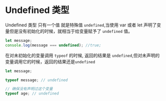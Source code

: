 # Undefined 类型

Undefined 类型 只有一个值 就是特殊值 `undefined`,当使用 var 或者 let 声明了变量但是没有初始化的时候，就相当于给变量赋予了 `undefined` 值。

```javascript
let message;
console.log(message === undefined); //true;
```

在对未初始化的变量调用 `typeof` 的时候, 返回的结果是 `undefined`,但对未声明的变量调用它的时候，返回的结果还是`undefined`

```javascript
let message;

typeof message; // undefined

// 确保没有声明过这个变量
typeof age; // undefined
```
